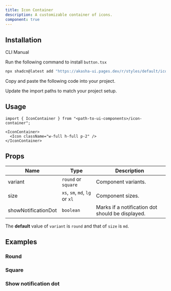 ```yaml
---
title: Icon Container
description: A customizable container of icons.
component: true
---
```


<ComponentPreview name="icon-container-demo" />

## Installation

<Tabs defaultValue="cli">

<TabsList>
  <TabsTrigger value="cli">CLI</TabsTrigger>
  <TabsTrigger value="manual">Manual</TabsTrigger>
</TabsList>

<TabsContent value="cli">

<Step>Run the following command to install `button.tsx`</Step>

```bash
npx shadcn@latest add "https://akasha-ui.pages.dev/r/styles/default/icon-container.json"
```

</TabsContent>

<TabsContent value="manual">

<Steps>

<Step>Copy and paste the following code into your project.</Step>

<ComponentSource name="icon-container" />

<Step>Update the import paths to match your project setup.</Step>

</Steps>

</TabsContent>

</Tabs>

## Usage

```tsx
import { IconContainer } from "<path-to-ui-components>/icon-container";
```

```tsx
<IconContainer>
  <Icon className="w-full h-full p-2" />
</IconContainer>
```

## Props

| Name                | Type                           | Description                                      |
| ------------------- | ------------------------------ | ------------------------------------------------ |
| variant             | `round` or `square`            | Component variants.                              |
| size                | `xs`, `sm`, `md`, `lg` or `xl` | Component sizes.                                 |
| showNotificationDot | `boolean`                      | Marks if a notification dot should be displayed. |

<Callout>

The **default** value of `variant` is `round` and that of `size` is `md`.

</Callout>

## Examples

### Round

<ComponentPreview name="icon-container-round" />

### Square

<ComponentPreview name="icon-container-square" />

### Show notification dot

<ComponentPreview name="icon-container-notification-dot" />
